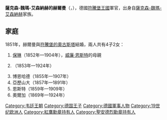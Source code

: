 {{Multiple issues|
{{Expand language|1=en|time=2021-02-13T01:41:57+00:00}}
{{Unreferenced|time=2021-02-13T01:41:57+00:00}}
}}
{{Infobox noble
| name        = 薩克森-魏瑪-艾森納赫的赫爾曼
| image       = HermannSaWeiEis.jpg
| birth_date  = {{birth date|1825|8|4|df=yes}}
| birth_place = [[巴特利本施泰因|巴特利本施泰因]]
| death_date  = {{death date and age|1901|8|31|1825|8|4|df=yes}}
| death_place = [[貝希特斯加登|貝希特斯加登]]
| noble family= [[韋廷王朝|韋廷王朝]]
| father      = [[薩克森-魏瑪-艾森納赫的博恩哈德|薩克森-魏瑪-艾森納赫的博恩哈德]]
| mother      = [[薩克森-邁寧根的伊達|薩克森-邁寧根的伊達]]
}}
'''薩克森-魏瑪-艾森納赫的赫爾曼'''（{{lang-de|Hermann von Sachsen-Weimar-Eisenach}}，{{bd|1825年|8月4日|1901年|8月31日}}），德國[[符騰堡王國|符騰堡王國]]軍官，出身自[[薩克森-魏瑪-艾森納赫|薩克森-魏瑪-艾森納赫]]家族。

== 家庭 ==
1851年，赫爾曼與[[符騰堡的奧古斯塔|符騰堡的奧古斯塔]]結婚，兩人共有4子2女：
# [[薩克森-魏瑪-艾森納赫的保琳|保琳]]（1852年—1904年），[[威廉·恩斯特_(萨克森-魏玛-艾森纳赫)|威廉·恩斯特]]的母親
# {{le|薩克森-魏瑪-艾森納赫的威廉|Prince Wilhelm of Saxe-Weimar-Eisenach|威廉}}（1853年—1924年）
# 博恩哈德（1855年—1907年）
# 亞歷山大（1857年—1891年）
# 恩斯特（1859年—1909年）
# 奧爾加（1869年—1924年）

[[Category:韦廷王朝|Category:韦廷王朝]]
[[Category:德国王子|Category:德国王子]]
[[Category:德國軍事人物|Category:德國軍事人物]]
[[Category:19世纪欧洲人|Category:19世纪欧洲人]]
[[Category:紅鷹勳章持有人|Category:紅鷹勳章持有人]]
[[Category:聖安德烈勳章持有人|Category:聖安德烈勳章持有人]]